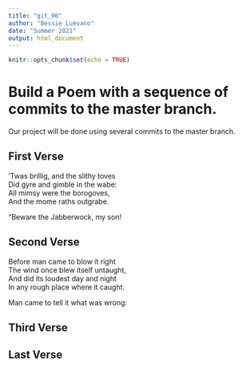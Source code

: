 ```yaml
---
title: "git_00"
author: "Bessie Luevano"
date: "Summer 2021"
output: html_document
---
```


```r
knitr::opts_chunk$set(echo = TRUE)
```
# Build a Poem with a sequence of commits to the master branch.
Our project will be done using several commits to the master branch.
<!-- Do not modify or change any text in "!--" bracketed areas such as this --- these are instructions to
you, if you change any of this the git program will notice it and compromise your git merging strategy !-->

## First Verse 
’Twas brillig, and the slithy toves    
      Did gyre and gimble in the wabe:  
All mimsy were the borogoves,  
      And the mome raths outgrabe.  
  
“Beware the Jabberwock, my son!  

## Second Verse
Before man came to blow it right   
     The wind once blew itself untaught,  
And did its loudest day and night  
     In any rough place where it caught.  
   
Man came to tell it what was wrong:  

## Third Verse
<!--Put the first two verses of The Walrus and the Carpenter here!-->

## Last Verse
<!--Put a short poem of your choice 8-20 lines,here!-->
